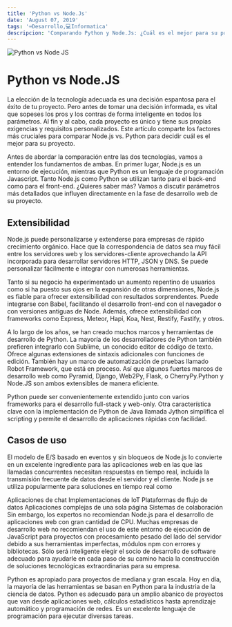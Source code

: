 ---
title: 'Python vs Node.Js'
date: 'August 07, 2019'
tags: '⌨️Desarrollo,💻Informatica'
descripcion: 'Comparando Python y Node.Js: ¿Cuál es el mejor para su proyecto?'
---
![Python vs Node JS](/images/pythonvsnodejs.png)

# Python vs Node.JS 

La elección de la tecnología adecuada es una decisión espantosa para el éxito de tu proyecto. Pero antes de tomar una decisión informada, es vital que sopeses los pros y los contras de forma inteligente en todos los parámetros. Al fin y al cabo, cada proyecto es único y tiene sus propias exigencias y requisitos personalizados. Este artículo comparte los factores más cruciales para comparar Node.js vs. Python para decidir cuál es el mejor para su proyecto.

Antes de abordar la comparación entre las dos tecnologías, vamos a entender los fundamentos de ambas. En primer lugar, Node.js es un entorno de ejecución, mientras que Python es un lenguaje de programación Javascript. Tanto Node.js como Python se utilizan tanto para el back-end como para el front-end. ¿Quieres saber más? Vamos a discutir parámetros más detallados que influyen directamente en la fase de desarrollo web de su proyecto.

## Extensibilidad
Node.js puede personalizarse y extenderse para empresas de rápido crecimiento orgánico. Hace que la correspondencia de datos sea muy fácil entre los servidores web y los servidores-cliente aprovechando la API incorporada para desarrollar servidores HTTP, JSON y DNS. Se puede personalizar fácilmente e integrar con numerosas herramientas.

Tanto si su negocio ha experimentado un aumento repentino de usuarios como si ha puesto sus ojos en la expansión de otras dimensiones, Node.js es fiable para ofrecer extensibilidad con resultados sorprendentes. Puede integrarse con Babel, facilitando el desarrollo front-end con el navegador o con versiones antiguas de Node. Además, ofrece extensibilidad con frameworks como Express, Meteor, Hapi, Koa, Nest, Restify, Fastify, y otros.

A lo largo de los años, se han creado muchos marcos y herramientas de desarrollo de Python. La mayoría de los desarrolladores de Python también prefieren integrarlo con Sublime, un conocido editor de código de texto. Ofrece algunas extensiones de sintaxis adicionales con funciones de edición. También hay un marco de automatización de pruebas llamado Robot Framework, que está en proceso. Así que algunos fuertes marcos de desarrollo web como Pyramid, Django, Web2Py, Flask, o CherryPy.Python y Node.JS son ambos extensibles de manera eficiente.

Python puede ser convenientemente extendido junto con varios frameworks para el desarrollo full-stack y web-only. Otra característica clave con la implementación de Python de Java llamada Jython simplifica el scripting y permite el desarrollo de aplicaciones rápidas con facilidad.

## Casos de uso
El modelo de E/S basado en eventos y sin bloqueos de Node.js lo convierte en un excelente ingrediente para las aplicaciones web en las que las llamadas concurrentes necesitan respuestas en tiempo real, incluida la transmisión frecuente de datos desde el servidor y el cliente. Node.js se utiliza popularmente para soluciones en tiempo real como

Aplicaciones de chat Implementaciones de IoT Plataformas de flujo de datos Aplicaciones complejas de una sola página Sistemas de colaboración Sin embargo, los expertos no recomiendan Node.js para el desarrollo de aplicaciones web con gran cantidad de CPU. Muchas empresas de desarrollo web no recomiendan el uso de este entorno de ejecución de JavaScript para proyectos con procesamiento pesado del lado del servidor debido a sus herramientas imperfectas, módulos npm con errores y bibliotecas. Sólo será inteligente elegir el socio de desarrollo de software adecuado para ayudarle en cada paso de su camino hacia la construcción de soluciones tecnológicas extraordinarias para su empresa.

Python es apropiado para proyectos de mediana y gran escala. Hoy en día, la mayoría de las herramientas se basan en Python para la industria de la ciencia de datos. Python es adecuado para un amplio abanico de proyectos que van desde aplicaciones web, cálculos estadísticos hasta aprendizaje automático y programación de redes. Es un excelente lenguaje de programación para ejecutar diversas tareas.